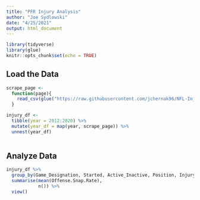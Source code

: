 ```yaml
---
title: "PFR Injury Analysis"
author: "Joe Sydlowski"
date: "4/25/2021"
output: html_document
---
```


```r
library(tidyverse)
library(glue)
knitr::opts_chunk$set(echo = TRUE)
```

## Load the Data

```r

scrape_page <- 
  function(page){
    read_csv(glue("https://raw.githubusercontent.com/jchernak96/NFL-Injury-Data-PFR-/master/Data/PFR_{page}_Injuries.csv"))
  }

injury_df <- 
  tibble(year = 2012:2020) %>% 
  mutate(year_df = map(year, scrape_page)) %>% 
  unnest(year_df)
  
```

## Analyze Data

```r
injury_df %>% 
  group_by(Game_Designation, Started, Active_Inactive, Position, Injury_Type) %>% 
  summarise(mean(Offense.Snap.Rate),
            n()) %>% 
  view()
```

